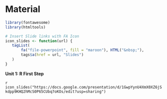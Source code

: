 # Material {.unnumbered}

```r
library(fontawesome)
library(htmltools)
```

```r
# Insert Slide links with FA Icon
icon_slides <- function(url) {
   tagList(
       fa("file-powerpoint", fill = "maroon"), HTML("&nbsp;"),
       tags$a(href = url, "Slides")
   )
}
```


::: {.slide-deck}
**Unit 1: R First Step**

`r icon_slides("https://docs.google.com/presentation/d/1GwpYynU4XmX0XZ6jSkdpp9KHQ2hMcS0P65CUbq7oKOs/edit?usp=sharing")`

:::